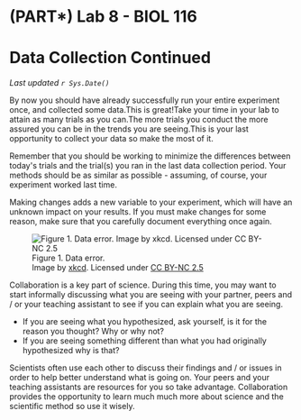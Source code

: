 # (PART\*) Lab 8 - BIOL 116 {-}

# Data Collection Continued {-}

*Last updated `r Sys.Date()`*

By now you should have already successfully run your entire experiment once, and collected some data.This is great!Take your time in your lab to attain as many trials as you can.The more trials you conduct the more assured you can be in the trends you are seeing.This is your last opportunity to collect your data so make the most of it. 

Remember that you should be working to minimize the differences between today\'s trials and the trial(s) you ran in the last data collection period. Your methods should be as similar as possible - assuming, of course, your experiment worked last time.

<div class="note">
Making changes adds a new variable to your experiment, which will have an unknown impact on your results. If you must make changes for some reason, make sure that you carefully document everything once again.
</div>

![Figure 1. Data error.<br />Image by [xkcd](https://xkcd.com/2239/). Licensed under [CC BY-NC 2.5](https://creativecommons.org/licenses/by-nc/2.5/)](figures_images/Lab8-Fig1.png)

Collaboration is a key part of science. During this time, you may want to start informally discussing what you are seeing with your partner, peers and / or your teaching assistant to see if you can explain what you are seeing.

* If you are seeing what you hypothesized, ask yourself, is it for the reason you thought? Why or why not?
* If you are seeing something different than what you had originally hypothesized why is that?

Scientists often use each other to discuss their findings and / or issues in order to help better understand what is going on. Your peers and your teaching assistants are resources for you so take advantage. Collaboration provides the opportunity to learn much much more about science and the scientific method so use it wisely. 